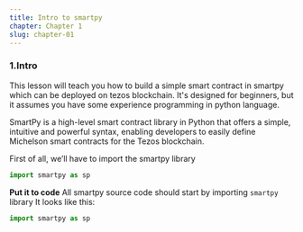 ```yaml
---
title: Intro to smartpy
chapter: Chapter 1
slug: chapter-01
---
```


### 1.Intro
This lesson will teach you how to build a simple smart contract in smartpy which can be deployed on tezos blockchain. It's designed for beginners, but it assumes you have some experience programming in python language.

SmartPy is a high-level smart contract library in Python that offers a simple, intuitive and powerful syntax, enabling developers to easily define Michelson smart contracts for the Tezos blockchain.

First of all, we’ll have to import the smartpy library
```python
import smartpy as sp
```

**Put it to code**
All smartpy source code should start by importing `smartpy` library
It looks like this: 
```python
import smartpy as sp
```